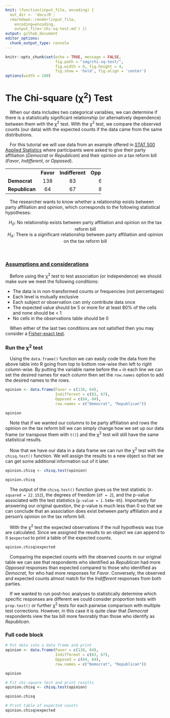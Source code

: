 ```yaml
---
knit: (function(input_file, encoding) {
  out_dir <- 'docs/R';
  rmarkdown::render(input_file,
    encoding=encoding,
    output_file='chi-sq-test.md') })
output: github_document
editor_options:
  chunk_output_type: console
---
```

  
```r
knitr::opts_chunk$set(echo = TRUE, message = FALSE,
                      fig.path = "img/chi-sq-test/",
                      fig.width = 6, fig.height = 4,
                      fig.show = 'hold', fig.align = 'center')
options(width = 100)
```

# The Chi-square (&chi;<sup>2</sup>) Test

&emsp;When our data includes two categorical variables, we can determine if there is a statistically significant relationship (or alternatively dependence) between them with the &chi;<sup>2</sup> test. WIth the &chi;<sup>2</sup> test, we compare the observed counts (our data) with the expected counts if the data came from the same distributions.

&emsp;For this tutorial we will use data from an example offered in [STAT 500 Applied Statistics](https://online.stat.psu.edu/stat500/lesson/8) where participants were asked to give their party affiliation (*Democrat* or *Republican*) and their opinion on a tax reform bill (*Favor*, *Indifferent*, or *Opposed*).

<div align="center">
<table style="width:60%">
  <tbody>
    <tr>
      <td></td>
      <td><b>Favor</b></td>
      <td><b>Indifferent</b></td>
      <td><b>Opposed</b></td>
    </tr>
    <tr>
      <td><b>Democrat</b></td>
      <td><center>138</center></td>
      <td><center>83</center></td>
      <td><center>64</center></td>
    </tr>
    <tr>
      <td><b>Republican</b></td>
      <td><center>64</center></td>
      <td><center>67</center></td>
      <td><center>84</center></td>
    </tr>
  </tbody>
</table>
</div>

&emsp;The researcher wants to know whether a relationship exists between party affiliation and opinion, which corresponds to the following statistical hypotheses:

<center><i>H<sub>0</sub></i>: No relationship exists between party affiliation and opinion on the tax reform bill</center>
<center><i>H<sub>A</sub></i>: There is a significant relationship between party affiliation and opinion on the tax reform bill</center>
<br>

### [Assumptions and considerations](https://www.ncbi.nlm.nih.gov/pmc/articles/PMC3900058/)

&emsp;Before using the &chi;<sup>2</sup> test to test association (or independence) we should make sure we meet the following conditions:

* The data is in non-transformed counts or frequencies (not percentages)
* Each level is mutually exclusive
* Each subject or observation can only contribute data once
* The expected value should be 5 or more for at least 80% of the cells and none should be < 1
* No cells in the observations table should be 0

&emsp;When either of the last two conditions are not satisfied then you may consider a [Fisher-exact test](https://tylerbg.github.io/DLC_stat_resources/docs/R/Fisher-exact-test).

### Run the &chi;<sup>2</sup> test

&emsp;Using the `data.frame()` function we can easily code the data from the above table into R going from top to bottom row-wise then left to right column-wise.  By putting the variable name before the `=` in each line we can set the desired names for each column then set the `row.names` option to add the desired names to the rows.

```r
opinion <- data.frame(Favor = c(138, 64),
                      Indifferent = c(83, 67),
                      Opposed = c(64, 84),
                      row.names = c("Democrat", "Republican"))

opinion
```

&emsp;Note that if we wanted our columns to be party affiliation and rows the opinion on the tax reform bill we can simply change how we set up our data frame (or transpose them with `t()`) and the &chi;<sup>2</sup> test will still have the same statistical results.

&emsp;Now that we have our data in a data frame we can run the &chi;<sup>2</sup> test with the `chisq.test()` function.  We will assign the results to a new object so that we can get some additional information out of it later.

```r
opinion.chisq <- chisq.test(opinion)

opinion.chisq
```

&emsp;The output of the `chisq.test()` function gives us the test statistic (`X-squared = 22.152`), the degrees of freedom (`df = 2`), and the p-value associated with the test statistics (`p-value = 1.548e-05`). Importantly for answering our original question, the p-value is much less than 0 so that we can conclude that an association does exist between party affiliation and a person's opinion on the tax reform bill.

&emsp;With the &chi;<sup>2</sup> test the expected observations if the null hypothesis was true are calculated.  Since we assigned the results to an object we can append to it `$expected` to print a table of the expected counts.

```r
opinion.chisq$expected
```

&emsp;Comparing the expected counts with the observed counts in our original table we can see that respondents who identified as *Republican* had more *Opposed* responses than expected compared to those who identified as *Democrat*, for who had more responses for *Favor*.  Conversely, the observed and expected counts almost match for the *Indifferent* responses from both parties.

&emsp;If we wanted to run post-hoc analyses to statistically determine which specific responses are different we could consider proportion tests with `prop.test()` or further &chi;<sup>2</sup> tests for each pairwise comparison with multiple test corrections.  However, in this case it is quite clear that *Democrat* respondents view the tax bill more favorably than those who identify as *Republican*.

### Full code block

```r
# Put data into a data frame and print
opinion <- data.frame(Favor = c(138, 64),
                      Indifferent = c(83, 67),
                      Opposed = c(64, 84),
                      row.names = c("Democrat", "Republican"))

opinion

# Fit chi-square test and print results
opinion.chisq <- chisq.test(opinion)

opinion.chisq

# Print table of expected counts
opinion.chisq$expected
```

